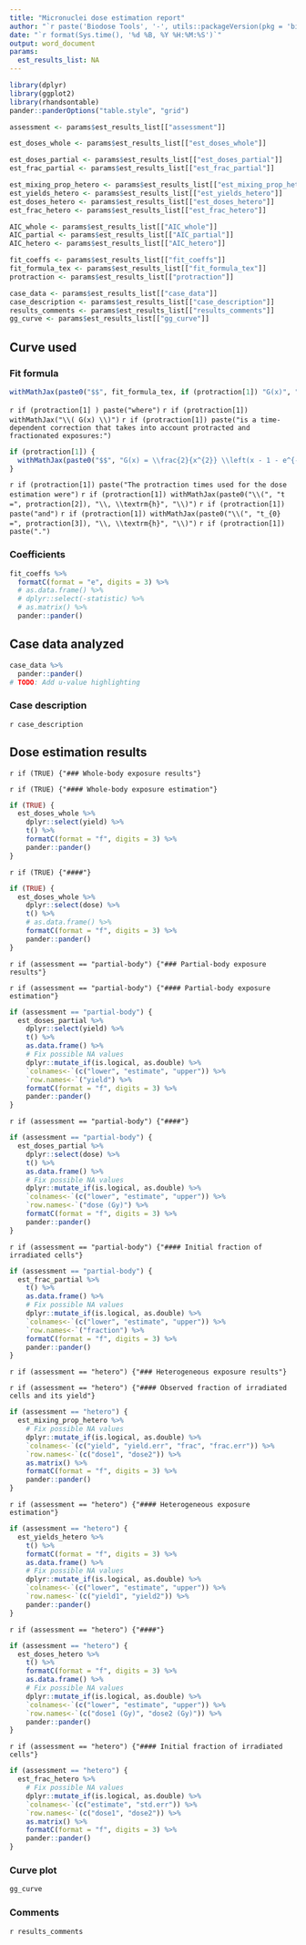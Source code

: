 ```yaml
---
title: "Micronuclei dose estimation report"
author: "`r paste('Biodose Tools', '-', utils::packageVersion(pkg = 'biodosetools'))`"
date: "`r format(Sys.time(), '%d %B, %Y %H:%M:%S')`"
output: word_document
params:
  est_results_list: NA
---
```


```r
library(dplyr)
library(ggplot2)
library(rhandsontable)
pander::panderOptions("table.style", "grid")
```

```r
assessment <- params$est_results_list[["assessment"]]

est_doses_whole <- params$est_results_list[["est_doses_whole"]]

est_doses_partial <- params$est_results_list[["est_doses_partial"]]
est_frac_partial <- params$est_results_list[["est_frac_partial"]]

est_mixing_prop_hetero <- params$est_results_list[["est_mixing_prop_hetero"]]
est_yields_hetero <- params$est_results_list[["est_yields_hetero"]]
est_doses_hetero <- params$est_results_list[["est_doses_hetero"]]
est_frac_hetero <- params$est_results_list[["est_frac_hetero"]]

AIC_whole <- params$est_results_list[["AIC_whole"]]
AIC_partial <- params$est_results_list[["AIC_partial"]]
AIC_hetero <- params$est_results_list[["AIC_hetero"]]

fit_coeffs <- params$est_results_list[["fit_coeffs"]]
fit_formula_tex <- params$est_results_list[["fit_formula_tex"]]
protraction <- params$est_results_list[["protraction"]]

case_data <- params$est_results_list[["case_data"]]
case_description <- params$est_results_list[["case_description"]]
results_comments <- params$est_results_list[["results_comments"]]
gg_curve <- params$est_results_list[["gg_curve"]]
```

## Curve used

### Fit formula
```r
withMathJax(paste0("$$", fit_formula_tex, if (protraction[1]) "G(x)", "$$"))
```

`r if (protraction[1] ) paste("where")`
`r if (protraction[1]) withMathJax("\\( G(x) \\)")`
`r if (protraction[1]) paste("is a time-dependent correction that takes into account protracted and fractionated exposures:")`
```r
if (protraction[1]) {
  withMathJax(paste0("$$", "G(x) = \\frac{2}{x^{2}} \\left(x - 1 - e^{-x} \\right), \\quad x = \\frac{t}{t_{0}}", "$$"))
}
```
`r if (protraction[1]) paste("The protraction times used for the dose estimation were")`
`r if (protraction[1]) withMathJax(paste0("\\(", "t =", protraction[2]), "\\, \\textrm{h}", "\\)")`
`r if (protraction[1]) paste("and")`
`r if (protraction[1]) withMathJax(paste0("\\(", "t_{0} =", protraction[3]), "\\, \\textrm{h}", "\\)")`
`r if (protraction[1]) paste(".")`


### Coefficients
```r
fit_coeffs %>%
  formatC(format = "e", digits = 3) %>%
  # as.data.frame() %>%
  # dplyr::select(-statistic) %>%
  # as.matrix() %>%
  pander::pander()
```

## Case data analyzed
```r
case_data %>%
  pander::pander()
# TODO: Add u-value highlighting
```

### Case description
`r case_description`

## Dose estimation results

`r if (TRUE) {"### Whole-body exposure results"}`

`r if (TRUE) {"#### Whole-body exposure estimation"}`
```r
if (TRUE) {
  est_doses_whole %>%
    dplyr::select(yield) %>%
    t() %>%
    formatC(format = "f", digits = 3) %>%
    pander::pander()
}
```

`r if (TRUE) {"####"}`

```r
if (TRUE) {
  est_doses_whole %>%
    dplyr::select(dose) %>%
    t() %>%
    # as.data.frame() %>%
    formatC(format = "f", digits = 3) %>%
    pander::pander()
}
```

<!-- `r if (TRUE) {"#### Relative quality of the estimation"}` -->
<!-- ```{r echo=FALSE} -->
<!-- if (TRUE) { -->
<!--   AIC_whole %>% -->
<!--     matrix() %>% -->
<!--     `colnames<-`(c("AIC")) %>% -->
<!--     formatC(format = "f", digits = 3) %>%  -->
<!--     pander::pander() -->
<!-- }  -->
<!-- ``` -->

`r if (assessment == "partial-body") {"### Partial-body exposure results"}`

`r if (assessment == "partial-body") {"#### Partial-body exposure estimation"}`
```r
if (assessment == "partial-body") {
  est_doses_partial %>%
    dplyr::select(yield) %>%
    t() %>%
    as.data.frame() %>%
    # Fix possible NA values
    dplyr::mutate_if(is.logical, as.double) %>%
    `colnames<-`(c("lower", "estimate", "upper")) %>%
    `row.names<-`("yield") %>%
    formatC(format = "f", digits = 3) %>%
    pander::pander()
}
```

`r if (assessment == "partial-body") {"####"}`
```r
if (assessment == "partial-body") {
  est_doses_partial %>%
    dplyr::select(dose) %>%
    t() %>%
    as.data.frame() %>%
    # Fix possible NA values
    dplyr::mutate_if(is.logical, as.double) %>%
    `colnames<-`(c("lower", "estimate", "upper")) %>%
    `row.names<-`("dose (Gy)") %>%
    formatC(format = "f", digits = 3) %>%
    pander::pander()
}
```

`r if (assessment == "partial-body") {"#### Initial fraction of irradiated cells"}`
```r
if (assessment == "partial-body") {
  est_frac_partial %>%
    t() %>%
    as.data.frame() %>%
    # Fix possible NA values
    dplyr::mutate_if(is.logical, as.double) %>%
    `colnames<-`(c("lower", "estimate", "upper")) %>%
    `row.names<-`("fraction") %>%
    formatC(format = "f", digits = 3) %>%
    pander::pander()
}
```

<!-- `r if (assessment == "partial-body") {"#### Relative quality of the estimation"}` -->
<!-- ```{r echo=FALSE} -->
<!-- if (assessment == "partial-body") { -->
<!--   AIC_partial %>% -->
<!--     matrix() %>% -->
<!--     `colnames<-`(c("AIC")) %>% -->
<!--     formatC(format = "f", digits = 3) %>%  -->
<!--     pander::pander() -->
<!-- }  -->
<!-- ``` -->

`r if (assessment == "hetero") {"### Heterogeneous exposure results"}`

`r if (assessment == "hetero") {"#### Observed fraction of irradiated cells and its yield"}`
```r
if (assessment == "hetero") {
  est_mixing_prop_hetero %>%
    # Fix possible NA values
    dplyr::mutate_if(is.logical, as.double) %>%
    `colnames<-`(c("yield", "yield.err", "frac", "frac.err")) %>%
    `row.names<-`(c("dose1", "dose2")) %>%
    as.matrix() %>%
    formatC(format = "f", digits = 3) %>%
    pander::pander()
}
```

`r if (assessment == "hetero") {"#### Heterogeneous exposure estimation"}`
```r
if (assessment == "hetero") {
  est_yields_hetero %>%
    t() %>%
    formatC(format = "f", digits = 3) %>%
    as.data.frame() %>%
    # Fix possible NA values
    dplyr::mutate_if(is.logical, as.double) %>%
    `colnames<-`(c("lower", "estimate", "upper")) %>%
    `row.names<-`(c("yield1", "yield2")) %>%
    pander::pander()
}
```

`r if (assessment == "hetero") {"####"}`

```r
if (assessment == "hetero") {
  est_doses_hetero %>%
    t() %>%
    formatC(format = "f", digits = 3) %>%
    as.data.frame() %>%
    # Fix possible NA values
    dplyr::mutate_if(is.logical, as.double) %>%
    `colnames<-`(c("lower", "estimate", "upper")) %>%
    `row.names<-`(c("dose1 (Gy)", "dose2 (Gy)")) %>%
    pander::pander()
}
```

`r if (assessment == "hetero") {"#### Initial fraction of irradiated cells"}`
```r
if (assessment == "hetero") {
  est_frac_hetero %>%
    # Fix possible NA values
    dplyr::mutate_if(is.logical, as.double) %>%
    `colnames<-`(c("estimate", "std.err")) %>%
    `row.names<-`(c("dose1", "dose2")) %>%
    as.matrix() %>%
    formatC(format = "f", digits = 3) %>%
    pander::pander()
}
```

<!-- `r if (assessment == "hetero") {"#### Relative quality of the estimation"}` -->
<!-- ```{r echo=FALSE} -->
<!-- if (assessment == "hetero") { -->
<!--   AIC_hetero %>% -->
<!--     matrix() %>% -->
<!--     `colnames<-`(c("AIC")) %>% -->
<!--     formatC(format = "f", digits = 3) %>%  -->
<!--     pander::pander() -->
<!-- }  -->
<!-- ``` -->

### Curve plot
```r
gg_curve
```

### Comments
`r results_comments`
